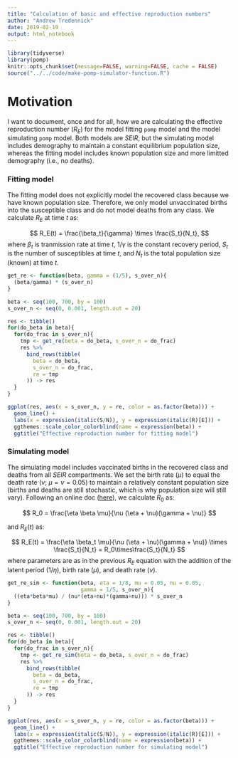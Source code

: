 ```yaml
---
title: "Calculation of basic and effective reproduction numbers"
author: "Andrew Tredennick"
date: 2019-02-19
output: html_notebook
---
```


```r
library(tidyverse)
library(pomp)
knitr::opts_chunk$set(message=FALSE, warning=FALSE, cache = FALSE)
source("../../code/make-pomp-simulator-function.R")
```

# Motivation
I want to document, once and for all, how we are calculating the effective reproduction number ($R_E$) for the model fitting `pomp` model and the model simulating `pomp` model.
Both models are *SEIR*, but the simulating model includes demography to maintain a constant equilibrium population size, whereas the fitting model includes known population size and more limitted demography (i.e., no deaths).

### Fitting model
The fitting model does not explicitly model the recovered class because we have known population size.
Therefore, we only model unvaccinated births into the susceptible class and do not model deaths from any class.
We calculate $R_E$ at time *t* as:

$$
R_E(t) = \frac{\beta_t}{\gamma} \times \frac{S_t}{N_t},
$$
where $\beta_t$ is tranmission rate at time *t*, $1/\gamma$ is the constant recovery period, $S_t$ is the number of susceptibles at time *t*, and $N_t$ is the total population size (known) at time *t*.

```r
get_re <- function(beta, gamma = (1/5), s_over_n){
  (beta/gamma) * (s_over_n)
}

beta <- seq(100, 700, by = 100)
s_over_n <- seq(0, 0.001, length.out = 20)

res <- tibble() 
for(do_beta in beta){
  for(do_frac in s_over_n){
    tmp <- get_re(beta = do_beta, s_over_n = do_frac)
    res %>%
      bind_rows(tibble(
        beta = do_beta,
        s_over_n = do_frac,
        re = tmp
      )) -> res
  }
}

ggplot(res, aes(x = s_over_n, y = re, color = as.factor(beta))) +
  geom_line() +
  labs(x = expression(italic(S/N)), y = expression(italic(R)[E])) +
  ggthemes::scale_color_colorblind(name = expression(beta)) +
  ggtitle("Effective reproduction number for fitting model")
```

### Simulating model
The simulating model includes vaccinated births in the recovered class and deaths from all *SEIR* compartments.
We set the birth rate ($\mu$) to equal the death rate ($\nu$; $\mu = \nu = 0.05$) to maintain a relatively constant population size (births and deaths are still stochastic, which is why population size will still vary).
Following an online doc ([here](https://web.stanford.edu/~jhj1/teachingdocs/Jones-on-R0.pdf)), we calculate $R_0$ as:

$$
R_0 = \frac{\eta \beta \mu}{\nu (\eta + \nu)(\gamma + \nu)} 
$$

and $R_E(t)$ as:

$$
R_E(t) = \frac{\eta \beta_t \mu}{\nu (\eta + \nu)(\gamma + \nu)} \times \frac{S_t}{N_t} = R_0\times\frac{S_t}{N_t}
$$
where parameters are as in the previous $R_E$ equation with the addition of the latent period ($1/\eta$), birth rate ($\mu$), and death rate ($\nu$).

```r
get_re_sim <- function(beta, eta = 1/8, mu = 0.05, nu = 0.05,
                       gamma = 1/5, s_over_n){
  ((eta*beta*mu) / (nu*(eta+nu)*(gamma+nu))) * s_over_n
}

beta <- seq(100, 700, by = 100)
s_over_n <- seq(0, 0.001, length.out = 20)

res <- tibble() 
for(do_beta in beta){
  for(do_frac in s_over_n){
    tmp <- get_re_sim(beta = do_beta, s_over_n = do_frac)
    res %>%
      bind_rows(tibble(
        beta = do_beta,
        s_over_n = do_frac,
        re = tmp
      )) -> res
  }
}

ggplot(res, aes(x = s_over_n, y = re, color = as.factor(beta))) +
  geom_line() +
  labs(x = expression(italic(S/N)), y = expression(italic(R)[E])) +
  ggthemes::scale_color_colorblind(name = expression(beta)) +
  ggtitle("Effective reproduction number for simulating model")

```